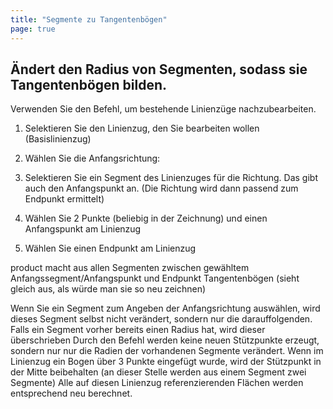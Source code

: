 ```yaml
---
title: "Segmente zu Tangentenbögen"
page: true
---
```

## &#196;ndert den Radius von Segmenten, sodass sie Tangentenb&#246;gen bilden.

Verwenden Sie den Befehl, um bestehende Linienz&#252;ge nachzubearbeiten.

1. Selektieren Sie den Linienzug, den Sie bearbeiten wollen (Basislinienzug)

2.  W&#228;hlen Sie die Anfangsrichtung:

1.  Selektieren Sie ein Segment des Linienzuges f&#252;r die Richtung. Das gibt auch den Anfangspunkt an. (Die Richtung wird dann passend zum Endpunkt ermittelt)

2.  W&#228;hlen Sie 2 Punkte (beliebig in der Zeichnung) und einen Anfangspunkt am Linienzug



3.  W&#228;hlen Sie einen Endpunkt am Linienzug



 <Placeholder>product</Placeholder> macht aus allen Segmenten zwischen gew&#228;hltem Anfangssegment/Anfangspunkt und Endpunkt Tangentenb&#246;gen (sieht gleich aus, als w&#252;rde man sie so neu zeichnen)

<Success>
Wenn Sie ein Segment zum Angeben der Anfangsrichtung ausw&#228;hlen, wird dieses Segment selbst nicht ver&#228;ndert, sondern nur die darauffolgenden. 
</Success>

<Success>
Falls ein Segment vorher bereits einen Radius hat, wird dieser &#252;berschrieben
</Success>

<Success>
Durch den Befehl werden keine neuen St&#252;tzpunkte erzeugt, sondern nur nur die Radien der vorhandenen Segmente ver&#228;ndert.
</Success>

<Success>
Wenn im Linienzug ein Bogen &#252;ber 3 Punkte eingef&#252;gt wurde, wird der St&#252;tzpunkt in der Mitte beibehalten (an dieser Stelle werden aus einem Segment zwei Segmente)
</Success>

<Success>
Alle auf diesen Linienzug referenzierenden Fl&#228;chen werden entsprechend neu berechnet.
</Success>

